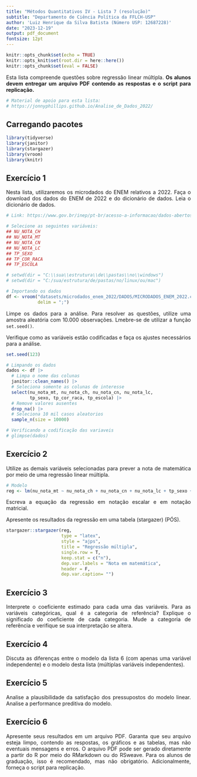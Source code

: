 ```yaml
---
title: "Métodos Quantitativos IV - Lista 7 (resolução)"
subtitle: "Departamento de Ciência Política da FFLCH-USP"
author: 'Luiz Henrique da Silva Batista (Número USP: 12687228)'
date: "2023-12-19"
output: pdf_document
fontsize: 12pt
---
```


```r
knitr::opts_chunk$set(echo = TRUE)
knitr::opts_knit$set(root.dir = here::here())
knitr::opts_chunk$set(eval = FALSE)
```

::: {style="text-align: justify"}
Esta lista compreende questões sobre regressão linear múltipla. **Os alunos devem entregar um arquivo PDF contendo as respostas e o script para replicação.**

```r
# Material de apoio para esta lista:
# https://jonnyphillips.github.io/Analise_de_Dados_2022/
```

## Carregando pacotes

```r
library(tidyverse)
library(janitor)
library(stargazer)
library(vroom)
library(knitr)
```

## Exercício 1

Nesta lista, utilizaremos os microdados do ENEM relativos a 2022. Faça o download dos dados do ENEM de 2022 e do dicionário de dados. Leia o dicionário de dados.

```r
# Link: https://www.gov.br/inep/pt-br/acesso-a-informacao/dados-abertos/microdados/enem

# Selecione as seguintes variáveis:
## NU_NOTA_CH
## NU_NOTA_MT
## NU_NOTA_CN
## NU_NOTA_LC
## TP_SEXO
## TP_COR_RACA
## TP_ESCOLA

# setwd(dir = "C:\\sua\\estrutura\\de\\pastas\\no\\windows")
# setwd(dir = "C:/sua/estrutura/de/pastas/no/linux/ou/mac")

# Importando os dados
df <- vroom("datasets/microdados_enem_2022/DADOS/MICRODADOS_ENEM_2022.csv",
            delim = ";")
```

Limpe os dados para a análise. Para resolver as questões, utilize uma amostra aleatória com 10.000 observações. Lmebre-se de utilizar a função `set.seed()`.

Verifique como as variáveis estão codificadas e faça os ajustes necessários para a análise.

```r
set.seed(123)

# Limpando os dados
dados <- df |> 
  # Limpa o nome das colunas
  janitor::clean_names() |> 
  # Seleciona somente as colunas de interesse
  select(nu_nota_mt, nu_nota_ch, nu_nota_cn, nu_nota_lc,
         tp_sexo, tp_cor_raca, tp_escola) |> 
  # Remove valores ausentes
  drop_na() |> 
  # Seleciona 10 mil casos aleatorios
  sample_n(size = 10000)

# Verificando a codificação das variaveis
# glimpse(dados)
```

## Exercício 2

Utilize as demais variáveis selecionadas para prever a nota de matemática por meio de uma regressão linear múltipla.

```r
# Modelo
reg <- lm(nu_nota_mt ~ nu_nota_ch + nu_nota_cn + nu_nota_lc + tp_sexo + tp_cor_raca + tp_escola, data = dados)
```

Escreva a equação da regressão em notação escalar e em notação matricial.

Apresente os resultados da regressão em uma tabela (stargazer) (PÓS).

```r
stargazer::stargazer(reg,
                     type = "latex",
                     style = "ajps",
                     title = "Regressão múltipla",
                     single.row = T, 
                     keep.stat = c("n"),
                     dep.var.labels = "Nota em matemática",
                     header = F,
                     dep.var.caption= "")
```

## Exercício 3

Interprete o coeficiente estimado para cada uma das variáveis. Para as variáveis categóricas, qual é a categoria de referência? Explique o significado do coeficiente de cada categoria. Mude a categoria de referência e verifique se sua interpretação se altera.

## Exercício 4

Discuta as diferenças entre o modelo da lista 6 (com apenas uma variável independente) e o modelo desta lista (múltiplas variáveis independentes).

## Exercício 5

Analise a plausibilidade da satisfação dos pressupostos do modelo linear. Analise a performance preditiva do modelo.

## Exercício 6

Apresente seus resultados em um arquivo PDF. Garanta que seu arquivo esteja limpo, contendo as respostas, os gráficos e as tabelas, mas não eventuais mensagens e erros. O arquivo PDF pode ser gerado diretamente a partir do R por meio do RMarkdown ou do RSweave. Para os alunos de graduação, isso é recomendado, mas não obrigatório. Adicionalmente, forneça o script para replicação.
:::
